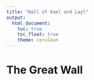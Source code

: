 ```yaml
---
title: "Wall of Kael and Layl"
output: 
  html_document:
    toc: true
    toc_float: true
    theme: cerulean
---
```


# The Great Wall



